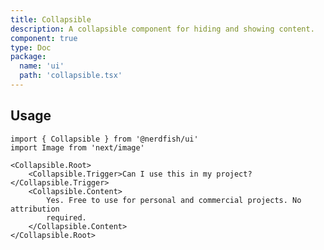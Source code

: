 ```yaml
---
title: Collapsible
description: A collapsible component for hiding and showing content.
component: true
type: Doc
package:
  name: 'ui'
  path: 'collapsible.tsx'
---
```


<ComponentExample src="/src/components/examples/collapsible/demo.tsx">
	<CollapsibleDemo />
</ComponentExample>

## Usage

```tsx
import { Collapsible } from '@nerdfish/ui'
import Image from 'next/image'
```

```tsx
<Collapsible.Root>
	<Collapsible.Trigger>Can I use this in my project?</Collapsible.Trigger>
	<Collapsible.Content>
		Yes. Free to use for personal and commercial projects. No attribution
		required.
	</Collapsible.Content>
</Collapsible.Root>
```

